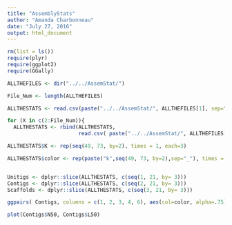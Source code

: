 ```yaml
---
title: "AssemblyStats"
author: "Amanda Charbonneau"
date: "July 27, 2016"
output: html_document
---
```




```r
rm(list = ls())
require(plyr)
require(ggplot2)
require(GGally)

ALLTHEFILES <- dir("../../AssemStat/")

File_Num <- length(ALLTHEFILES)

ALLTHESTATS <- read.csv(paste("../../AssemStat/", ALLTHEFILES[1], sep=""), sep = "\t")

for (X in c(2:File_Num)){
  ALLTHESTATS <- rbind(ALLTHESTATS, 
                       read.csv( paste("../../AssemStat/", ALLTHEFILES[X], sep=""), sep = "\t"))}

ALLTHESTATS$K <- rep(seq(49, 73, by=2), times = 1, each=3)

ALLTHESTATS$color <- rep(paste("k",seq(49, 73, by=2),sep="_"), times = 1, each=3)



```

```r

Unitigs <- dplyr::slice(ALLTHESTATS, c(seq(1, 21, by= 3)))
Contigs <- dplyr::slice(ALLTHESTATS, c(seq(2, 21, by= 3)))
Scaffolds <- dplyr::slice(ALLTHESTATS, c(seq(3, 21, by= 3)))

```

```r

ggpairs( Contigs, columns = c(1, 2, 3, 4, 6), aes(col=color, alpha=.75))

plot(Contigs$N50, Contigs$L50)

```

